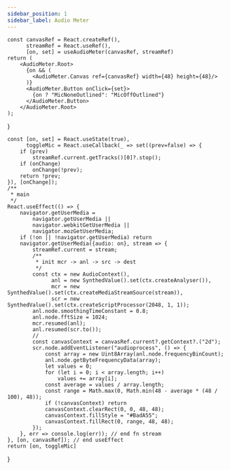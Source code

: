 ---
sidebar_position: 1
sidebar_label: Audio Meter
---


    const canvasRef = React.createRef(),
          streamRef = React.useRef(),
          [on, set] = useAudioMeter(canvasRef, streamRef)
    return (
        <AudioMeter.Root>
          {on && (
            <AudioMeter.Canvas ref={canvasRef} width={48} height={48}/>
          )}
          <AudioMeter.Button onClick={set}>
            {on ? "MicNoneOutlined": "MicOffOutlined"}
          </AudioMeter.Button>
        </AudioMeter.Root>
    );
}

    const [on, set] = React.useState(true),
          toggleMic = React.useCallback(_ => set((prev=false) => {
        if (prev)
            streamRef.current.getTracks()[0]?.stop();
        if (onChange)
            onChange(!prev);
        return !prev;
    }), [onChange]);
    /**
     * main
     */
    React.useEffect(() => {
        navigator.getUserMedia =
            navigator.getUserMedia ||
            navigator.webkitGetUserMedia ||
            navigator.mozGetUserMedia;
        if (!on || !navigator.getUserMedia) return
        navigator.getUserMedia({audio: on}, stream => {
            streamRef.current = stream;
            /**
             * init mcr -> anl -> src -> dest
             */
            const ctx = new AudioContext(),
                  anl = new SynthedValue().set(ctx.createAnalyser()),
                  mcr = new SynthedValue().set(ctx.createMediaStreamSource(stream)),
                  scr = new SynthedValue().set(ctx.createScriptProcessor(2048, 1, 1));
            anl.node.smoothingTimeConstant = 0.8;
            anl.node.fftSize = 1024;
            mcr.resumed(anl);
            anl.resumed(scr.to());
            //
            const canvasContext = canvasRef.current?.getContext?.("2d");
            scr.node.addEventListener("audioprocess", () => {
                const array = new Uint8Array(anl.node.frequencyBinCount);
                anl.node.getByteFrequencyData(array);
                let values = 0;
                for (let i = 0; i < array.length; i++)
                    values += array[i];
                const average = values / array.length;
                const range = Math.max(0, Math.min(48 - average * (48 / 100), 48));
                if (!canvasContext) return
                canvasContext.clearRect(0, 0, 48, 48);
                canvasContext.fillStyle = "#BadA55";
                canvasContext.fillRect(0, range, 48, 48);
            });
        }, err => console.log(err)); // end fn stream
    }, [on, canvasRef]); // end useEffect
    return [on, toggleMic]
}
